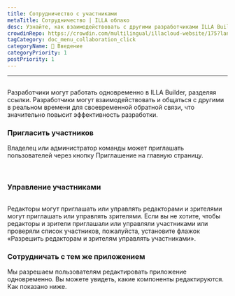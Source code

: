 ```yaml
---
title: Сотрудничество с участниками
metaTitle: Сотрудничество | ILLA облако
desc: Узнайте, как взаимодействовать с другими разработчиками ILLA Builder, обмениваясь ссылками, совместным редактированием и общением в режиме реального времени, чтобы повысить эффективность разработки.
crowdinRepo: https://crowdin.com/multilingual/illacloud-website/175?languages=ru&filter=basic&value=0
tagCategory: doc_menu_collaboration_click
categoryName: 👋 Введение
categoryPriority: 1
postPriority: 1
---
```


* * *

## <h2 hidden>Сотрудничество с членами</h2>

Разработчики могут работать одновременно в ILLA Builder, разделяя ссылки. Разработчики могут взаимодействовать и общаться с другими в реальном времени для своевременной обратной связи, что значительно повысит эффективность разработки.

### Пригласить участников

Владелец или администратор команды может приглашать пользователей через кнопку Приглашение на главную страницу. 

<img src='https://cdn.illacloud.com/official-website/img/docs/assemble/collaboration.png' alt="" />

<img src='https://cdn.illacloud.com/official-website/img/docs/assemble/collaboration(1).png' alt="" />

### Управление участниками

<img src='https://cdn.illacloud.com/official-website/img/docs/assemble/collaboration(2).png' alt="" />

Редакторы могут приглашать или управлять редакторами и зрителями могут приглашать или управлять зрителями. Если вы не хотите, чтобы редакторы и зрители приглашали или управляли участниками или проверяли список участников, пожалуйста, установите флажок «Разрешить редакторам и зрителям управлять участниками».

### Сотрудничать с тем же приложением

Мы разрешаем пользователям редактировать приложение одновременно. Вы можете увидеть, какие компоненты редактируются. Как показано ниже. 

<img src='https://cdn.illacloud.com/official-website/img/docs/assemble/collaboration(3).png' alt="" />
